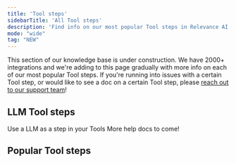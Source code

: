 ```yaml
---
title: 'Tool steps'
sidebarTitle: 'All Tool steps'
description: 'Find info on our most popular Tool steps in Relevance AI'
mode: "wide"
tag: "NEW"
---
```


<Info>This section of our knowledge base is under construction. We have 2000+ integrations and we're adding to this page gradually with more info on each of our most popular Tool steps. If you're running into issues with a certain Tool step, or would like to see a doc on a certain Tool step, please [reach out to our support team](https://relevanceai.com/docs/get-started/support)!</Info>

## LLM Tool steps
<Columns cols={2}>
  <Card title="LLM" href="/tool/tool-steps/llms/llm-tool-step">
    Use a LLM as a step in your Tools
  </Card>
  <Card title="More to come!">
    More help docs to come!
  </Card>
</Columns>

## Popular Tool steps
<Card title="Firecrawl" href="/tool/tool-steps/firecrawl">
  
</Card>
